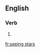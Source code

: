 ==English==

===Verb===
{{head|en|present participle}}

# {{present participle of|see stars|lang=en}}

[[fr:seeing stars]]